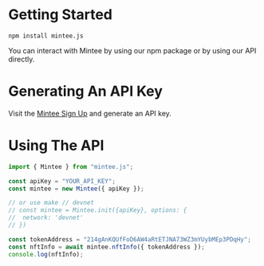 # Getting Started

```shell filename="shell"  copy
npm install mintee.js
```

You can interact with Mintee by using our npm package or by using our API directly.

# Generating An API Key

Visit the [Mintee Sign Up](https://mintee.io/sign-up) and generate an API key.

# Using The API

```typescript filename="typescript" {4} copy
import { Mintee } from "mintee.js";

const apiKey = "YOUR_API_KEY";
const mintee = new Mintee({ apiKey });

// or use make // devnet
// const mintee = Mintee.init({apiKey}, options: {
//  network: 'devnet'
// })

const tokenAddress = "214gAnKQUfFoD6AW4aRtETJNA73WZ3mYUybMEp3PDqHy";
const nftInfo = await mintee.nftInfo({ tokenAddress });
console.log(nftInfo);
```
